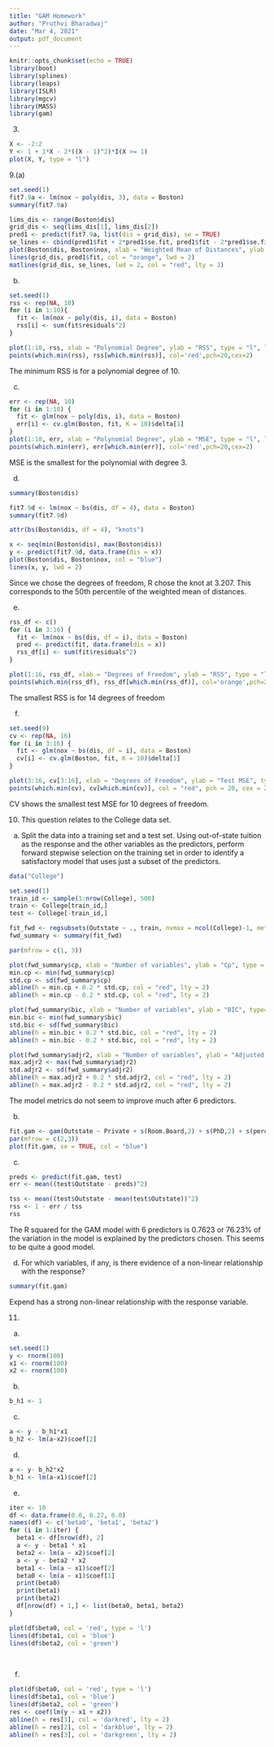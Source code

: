 ```yaml
---
title: "GAM Homework"
author: "Pruthvi Bharadwaj"
date: "Mar 4, 2021"
output: pdf_document
---
```


```r
knitr::opts_chunk$set(echo = TRUE)
library(boot)
library(splines)
library(leaps)
library(ISLR)
library(mgcv)
library(MASS)
library(gam)
```

3. 

```r
X <- -2:2
Y <- 1 + 1*X - 2*((X - 1)^2)*I(X >= 1)
plot(X, Y, type = "l")
```

9.(a) 

```r

set.seed(1)
fit7.9a <- lm(nox ~ poly(dis, 3), data = Boston)
summary(fit7.9a)
```

```r
lims_dis <- range(Boston$dis)
grid_dis <- seq(lims_dis[1], lims_dis[2])
pred1 <- predict(fit7.9a, list(dis = grid_dis), se = TRUE)
se_lines <- cbind(pred1$fit + 2*pred1$se.fit, pred1$fit - 2*pred1$se.fit)
plot(Boston$dis, Boston$nox, xlab = "Weighted Mean of Distances", ylab = "Nitrogen Oxide Concentration", col = "dodgerblue4")
lines(grid_dis, pred1$fit, col = "orange", lwd = 2)
matlines(grid_dis, se_lines, lwd = 2, col = "red", lty = 3)
```


(b)

```r
set.seed(1)
rss <- rep(NA, 10)
for (i in 1:10){
  fit <- lm(nox ~ poly(dis, i), data = Boston)
  rss[i] <- sum(fit$residuals^2)
}

plot(1:10, rss, xlab = "Polynomial Degree", ylab = "RSS", type = "l", lwd = 2)
points(which.min(rss), rss[which.min(rss)], col='red',pch=20,cex=2)
```

The minimum RSS is for a polynomial degree of 10.

(c)

```r
err <- rep(NA, 10)
for (i in 1:10) {
  fit <- glm(nox ~ poly(dis, i), data = Boston)
  err[i] <- cv.glm(Boston, fit, K = 10)$delta[1]
}
plot(1:10, err, xlab = "Polynomial Degree", ylab = "MSE", type = "l", lwd = 2)
points(which.min(err), err[which.min(err)], col='red',pch=20,cex=2)
```

MSE is the smallest for the polynomial with degree 3.

(d) 

```r
summary(Boston$dis)

fit7.9d <- lm(nox ~ bs(dis, df = 4), data = Boston)
summary(fit7.9d)

attr(bs(Boston$dis, df = 4), "knots")

x <- seq(min(Boston$dis), max(Boston$dis))
y <- predict(fit7.9d, data.frame(dis = x))
plot(Boston$dis, Boston$nox, col = "blue")
lines(x, y, lwd = 2)

```
Since we chose the degrees of freedom, R chose the knot at 3.207. This corresponds to the 50th percentile of the weighted mean of distances. 

(e) 

```r

rss_df <- c()
for (i in 3:16) {
  fit <- lm(nox ~ bs(dis, df = i), data = Boston)
  pred <- predict(fit, data.frame(dis = x))
  rss_df[i] <- sum(fit$residuals^2)
}

plot(1:16, rss_df, xlab = "Degrees of Freedom", ylab = "RSS", type = "l", lwd = 2)
points(which.min(rss_df), rss_df[which.min(rss_df)], col='orange',pch=20,cex=2)
```
The smallest RSS is for 14 degrees of freedom


(f)

```r
set.seed(9)
cv <- rep(NA, 16)
for (i in 3:16) {
  fit <- glm(nox ~ bs(dis, df = i), data = Boston)
  cv[i] <- cv.glm(Boston, fit, K = 10)$delta[1]
}

plot(3:16, cv[3:16], xlab = "Degrees of Freedom", ylab = "Test MSE", type = "l")
points(which.min(cv), cv[which.min(cv)], col = "red", pch = 20, cex = 2)
```

CV shows the smallest test MSE for 10 degrees of freedom.


10. This question relates to the College data set.
(a) Split the data into a training set and a test set. Using out-of-state tuition as the response and the other variables as the predictors, perform forward stepwise selection on the training set in order to identify a satisfactory model that uses just a subset of the predictors.

```r
data("College")

set.seed(1)
train_id <- sample(1:nrow(College), 500)
train <- College[train_id,] 
test <- College[-train_id,]

fit_fwd <- regsubsets(Outstate ~ ., train, nvmax = ncol(College)-1, method = "forward")
fwd_summary <- summary(fit_fwd)

par(mfrow = c(1, 3))

plot(fwd_summary$cp, xlab = "Number of variables", ylab = "Cp", type = "l")
min.cp <- min(fwd_summary$cp)
std.cp <- sd(fwd_summary$cp)
abline(h = min.cp + 0.2 * std.cp, col = "red", lty = 2)
abline(h = min.cp - 0.2 * std.cp, col = "red", lty = 2)

plot(fwd_summary$bic, xlab = "Number of variables", ylab = "BIC", type='l')
min.bic <- min(fwd_summary$bic)
std.bic <- sd(fwd_summary$bic)
abline(h = min.bic + 0.2 * std.bic, col = "red", lty = 2)
abline(h = min.bic - 0.2 * std.bic, col = "red", lty = 2)

plot(fwd_summary$adjr2, xlab = "Number of variables", ylab = "Adjusted R2", type = "l", ylim = c(0.4, 0.84))
max.adjr2 <- max(fwd_summary$adjr2)
std.adjr2 <- sd(fwd_summary$adjr2)
abline(h = max.adjr2 + 0.2 * std.adjr2, col = "red", lty = 2)
abline(h = max.adjr2 - 0.2 * std.adjr2, col = "red", lty = 2)

```
The model metrics do not seem to improve much after 6 predictors.

(b) 

```r

fit.gam <- gam(Outstate ~ Private + s(Room.Board,2) + s(PhD,2) + s(perc.alumni,2) + s(Expend,5) + s(Grad.Rate,2), data = train)
par(mfrow = c(2,3))
plot(fit.gam, se = TRUE, col = "blue")
```

(c)



```r

preds <- predict(fit.gam, test)
err <- mean((test$Outstate - preds)^2)

tss <- mean((test$Outstate - mean(test$Outstate))^2)
rss <- 1 - err / tss
rss
```
The R squared for the GAM model with 6 predictors is 0.7623 or 76.23% of the variation in the model is explained by the predictors chosen. This seems to be quite a good model.

(d) For which variables, if any, is there evidence of a non-linear relationship with the response?

```r
summary(fit.gam)
```
Expend has a strong non-linear relationship with the response variable.

11. 

(a) 

```r
set.seed(1)
y <- rnorm(100)
x1 <- rnorm(100)
x2 <- rnorm(100)
```


(b) 

```r
b_h1 <- 1
```

(c)

```r

a <- y - b_h1*x1
b_h2 <- lm(a~x2)$coef[2]

```

(d) 

```r
a <- y- b_h2*x2
b_h1 <- lm(a~x1)$coef[2]
```


(e) 

```r
iter <- 10
df <- data.frame(0.0, 0.27, 0.0)
names(df) <- c('beta0', 'beta1', 'beta2')
for (i in 1:iter) {
  beta1 <- df[nrow(df), 2]
  a <- y - beta1 * x1
  beta2 <- lm(a ~ x2)$coef[2]
  a <- y - beta2 * x2
  beta1 <- lm(a ~ x1)$coef[2]
  beta0 <- lm(a ~ x1)$coef[1]
  print(beta0)
  print(beta1)
  print(beta2)
  df[nrow(df) + 1,] <- list(beta0, beta1, beta2)
}

```

```r
plot(df$beta0, col = 'red', type = 'l')
lines(df$beta1, col = 'blue')
lines(df$beta2, col = 'green')
```


$~$

(f) 

```r
plot(df$beta0, col = 'red', type = 'l')
lines(df$beta1, col = 'blue')
lines(df$beta2, col = 'green')
res <- coef(lm(y ~ x1 + x2))
abline(h = res[1], col = 'darkred', lty = 2)
abline(h = res[2], col = 'darkblue', lty = 2)
abline(h = res[3], col = 'darkgreen', lty = 2)

```


